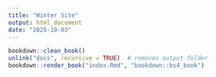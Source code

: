 ```yaml
---
title: "Winter Site"
output: html_document
date: "2025-10-03"
---
```


```r
bookdown::clean_book()
unlink("docs", recursive = TRUE)  # removes output folder
bookdown::render_book("index.Rmd", "bookdown::bs4_book")

```


